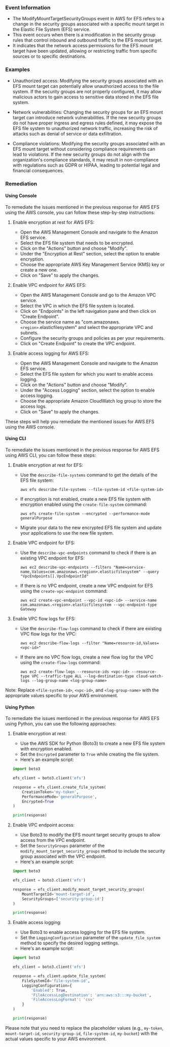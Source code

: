
### Event Information

- The ModifyMountTargetSecurityGroups event in AWS for EFS refers to a change in the security groups associated with a specific mount target in the Elastic File System (EFS) service.
- This event occurs when there is a modification in the security group rules that control inbound and outbound traffic to the EFS mount target.
- It indicates that the network access permissions for the EFS mount target have been updated, allowing or restricting traffic from specific sources or to specific destinations.


### Examples

- Unauthorized access: Modifying the security groups associated with an EFS mount target can potentially allow unauthorized access to the file system. If the security groups are not properly configured, it may allow malicious actors to gain access to sensitive data stored in the EFS file system.

- Network vulnerabilities: Changing the security groups for an EFS mount target can introduce network vulnerabilities. If the new security groups do not have proper ingress and egress rules defined, it may expose the EFS file system to unauthorized network traffic, increasing the risk of attacks such as denial of service or data exfiltration.

- Compliance violations: Modifying the security groups associated with an EFS mount target without considering compliance requirements can lead to violations. If the new security groups do not align with the organization's compliance standards, it may result in non-compliance with regulations such as GDPR or HIPAA, leading to potential legal and financial consequences.

### Remediation

#### Using Console

To remediate the issues mentioned in the previous response for AWS EFS using the AWS console, you can follow these step-by-step instructions:

1. Enable encryption at rest for AWS EFS:
   - Open the AWS Management Console and navigate to the Amazon EFS service.
   - Select the EFS file system that needs to be encrypted.
   - Click on the "Actions" button and choose "Modify".
   - Under the "Encryption at Rest" section, select the option to enable encryption.
   - Choose the appropriate AWS Key Management Service (KMS) key or create a new one.
   - Click on "Save" to apply the changes.

2. Enable VPC endpoint for AWS EFS:
   - Open the AWS Management Console and go to the Amazon VPC service.
   - Select the VPC in which the EFS file system is located.
   - Click on "Endpoints" in the left navigation pane and then click on "Create Endpoint".
   - Choose the service name as "com.amazonaws.`<region>`.elasticfilesystem" and select the appropriate VPC and subnets.
   - Configure the security groups and policies as per your requirements.
   - Click on "Create Endpoint" to create the VPC endpoint.

3. Enable access logging for AWS EFS:
   - Open the AWS Management Console and navigate to the Amazon EFS service.
   - Select the EFS file system for which you want to enable access logging.
   - Click on the "Actions" button and choose "Modify".
   - Under the "Access Logging" section, select the option to enable access logging.
   - Choose the appropriate Amazon CloudWatch log group to store the access logs.
   - Click on "Save" to apply the changes.

These steps will help you remediate the mentioned issues for AWS EFS using the AWS console.

#### Using CLI

To remediate the issues mentioned in the previous response for AWS EFS using AWS CLI, you can follow these steps:

1. Enable encryption at rest for EFS:
   - Use the `describe-file-systems` command to get the details of the EFS file system: 
     ```
     aws efs describe-file-systems --file-system-id <file-system-id>
     ```
   - If encryption is not enabled, create a new EFS file system with encryption enabled using the `create-file-system` command:
     ```
     aws efs create-file-system --encrypted --performance-mode generalPurpose
     ```
   - Migrate your data to the new encrypted EFS file system and update your applications to use the new file system.

2. Enable VPC endpoint for EFS:
   - Use the `describe-vpc-endpoints` command to check if there is an existing VPC endpoint for EFS:
     ```
     aws ec2 describe-vpc-endpoints --filters "Name=service-name,Values=com.amazonaws.<region>.elasticfilesystem" --query "VpcEndpoints[].VpcEndpointId"
     ```
   - If there is no VPC endpoint, create a new VPC endpoint for EFS using the `create-vpc-endpoint` command:
     ```
     aws ec2 create-vpc-endpoint --vpc-id <vpc-id> --service-name com.amazonaws.<region>.elasticfilesystem --vpc-endpoint-type Gateway
     ```

3. Enable VPC flow logs for EFS:
   - Use the `describe-flow-logs` command to check if there are existing VPC flow logs for the VPC:
     ```
     aws ec2 describe-flow-logs --filter "Name=resource-id,Values=<vpc-id>"
     ```
   - If there are no VPC flow logs, create a new flow log for the VPC using the `create-flow-logs` command:
     ```
     aws ec2 create-flow-logs --resource-ids <vpc-id> --resource-type VPC --traffic-type ALL --log-destination-type cloud-watch-logs --log-group-name <log-group-name>
     ```

Note: Replace `<file-system-id>`, `<vpc-id>`, and `<log-group-name>` with the appropriate values specific to your AWS environment.

#### Using Python

To remediate the issues mentioned in the previous response for AWS EFS using Python, you can use the following approaches:

1. Enable encryption at rest:
   - Use the AWS SDK for Python (Boto3) to create a new EFS file system with encryption enabled.
   - Set the `Encrypted` parameter to `True` while creating the file system.
   - Here's an example script:

   ```python
   import boto3

   efs_client = boto3.client('efs')

   response = efs_client.create_file_system(
       CreationToken='my-token',
       PerformanceMode='generalPurpose',
       Encrypted=True
   )

   print(response)
   ```

2. Enable VPC endpoint access:
   - Use Boto3 to modify the EFS mount target security groups to allow access from the VPC endpoint.
   - Set the `SecurityGroups` parameter of the `modify_mount_target_security_groups` method to include the security group associated with the VPC endpoint.
   - Here's an example script:

   ```python
   import boto3

   efs_client = boto3.client('efs')

   response = efs_client.modify_mount_target_security_groups(
       MountTargetId='mount-target-id',
       SecurityGroups=['security-group-id']
   )

   print(response)
   ```

3. Enable access logging:
   - Use Boto3 to enable access logging for the EFS file system.
   - Set the `LoggingConfiguration` parameter of the `update_file_system` method to specify the desired logging settings.
   - Here's an example script:

   ```python
   import boto3

   efs_client = boto3.client('efs')

   response = efs_client.update_file_system(
       FileSystemId='file-system-id',
       LoggingConfiguration={
           'Enabled': True,
           'FileAccessLogDestination': 'arn:aws:s3:::my-bucket',
           'FileAccessLogFormat': 'csv'
       }
   )

   print(response)
   ```

Please note that you need to replace the placeholder values (e.g., `my-token`, `mount-target-id`, `security-group-id`, `file-system-id`, `my-bucket`) with the actual values specific to your AWS environment.


